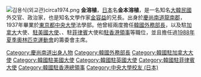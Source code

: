 {{unreferenced|time=2016-07-09T08:34:13+00:00}}
[[File:김용식(외교관)circa1974.png|thumb]]
'''金溶植'''{{BD|1913年|11月11日|2005年|3月5日}}，[[日本|日本]]名'''金本溶植'''，是一名知名[[大韓民國|大韓民國]]外交官、政治家，也是知名文學作家[[金容益|金容益]]的兄長。出身於[[慶尚南道|慶尚南道]][[龍南郡|龍南郡]]，1937年畢業於[[東京都|東京都]][[中央大學_(日本)|中央大學]]法學部。他曾經兩度擔任[[大韓民國外交部長|韓國外務部長]]，以及駐[[加拿大|加拿大]]大使、[[大韓民國駐美國大使館|駐美國大使]]、{{Link-en|大韓民國駐英國大使館|Embassy of South Korea, London|駐英國大使}}、駐[[菲律賓|菲律賓]]大使和[[大韓民國駐香港總領事館|駐香港領事]]等職位，並且擔任過[[1988年夏季奧林匹克運動會|1988年夏季奧林匹克運動會]]的籌委會主席。
{{DEFAULTSORT:Kim, Yong-shik}}
[[Category:慶尚南道出身人物|Category:慶尚南道出身人物]]
[[Category:韓國外務部長|Category:韓國外務部長]]
[[Category:韓國駐加拿大大使|Category:韓國駐加拿大大使]]
[[Category:韓國駐美國大使|Category:韓國駐美國大使]]
[[Category:韓國駐英國大使|Category:韓國駐英國大使]]
[[Category:韓國駐菲律賓大使|Category:韓國駐菲律賓大使]]
[[Category:韓國駐香港總領事|Category:韓國駐香港總領事]]
[[Category:中央大學校友_(日本)|Category:中央大學校友 (日本)]]